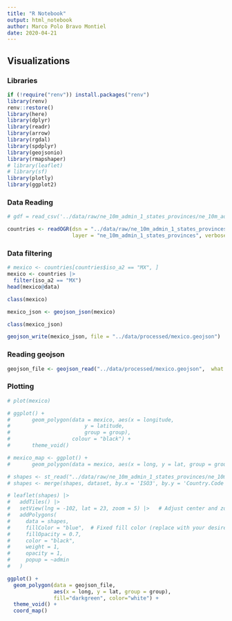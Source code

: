 ```yaml
---
title: "R Notebook"
output: html_notebook
author: Marco Polo Bravo Montiel
date: 2020-04-21
---
```


## Visualizations

### Libraries

```r
if (!require("renv")) install.packages("renv")
library(renv)
renv::restore()
library(here)
library(dplyr)
library(readr)
library(arrow)
library(rgdal)
library(spdplyr)
library(geojsonio)
library(rmapshaper)
# library(leaflet)
# library(sf)
library(plotly)
library(ggplot2)
```

### Data Reading

```r
# gdf = read_csv('../data/raw/ne_10m_admin_1_states_provinces/ne_10m_admin_1_states_provinces.shp')

countries <- readOGR(dsn = "../data/raw/ne_10m_admin_1_states_provinces",
                     layer = "ne_10m_admin_1_states_provinces", verbose = FALSE)

```

### Data filtering

```r
# mexico <- countries[countries$iso_a2 == "MX", ]
mexico <- countries |>  
  filter(iso_a2 == "MX")
head(mexico@data)
```

```r
class(mexico)
```

```r
mexico_json <- geojson_json(mexico)
```

```r
class(mexico_json)
```

```r
geojson_write(mexico_json, file = "../data/processed/mexico.geojson")
```

### Reading geojson

```r
geojson_file <- geojson_read("../data/processed/mexico.geojson",  what = "sp")
```

### Plotting

```r
# plot(mexico)
```

```r
# ggplot() +
#       geom_polygon(data = mexico, aes(x = longitude,
#                        y = latitude,
#                        group = group),
#                    colour = "black") +
#       theme_void()

# mexico_map <- ggplot() + 
#       geom_polygon(data = mexico, aes(x = long, y = lat, group = group), colour = "black", fill = NA)
```

```r
# shapes <- st_read("../data/raw/ne_10m_admin_1_states_provinces/ne_10m_admin_1_states_provinces.shp")
# shapes <- merge(shapes, dataset, by.x = 'ISO3', by.y = 'Country.Code')
```

```r
# leaflet(shapes) |> 
#   addTiles() |> 
#   setView(lng = -102, lat = 23, zoom = 5) |>   # Adjust center and zoom level
#   addPolygons(
#     data = shapes,
#     fillColor = "blue",  # Fixed fill color (replace with your desired attribute)
#     fillOpacity = 0.7,
#     color = "black",
#     weight = 1,
#     opacity = 1,
#     popup = ~admin
#   )
```

```r
ggplot() +
  geom_polygon(data = geojson_file,
               aes(x = long, y = lat, group = group),
               fill="darkgreen", color="white") +
  theme_void() +
  coord_map()
```
